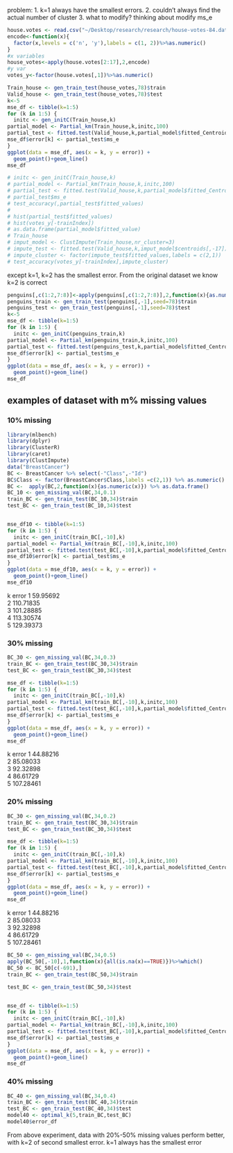

problem:
1. k=1 always have the smallest errors. 
2. couldn't always find the actual number of cluster
3. what to modify? thinking about modify ms_e

```r
house.votes <- read.csv("~/Desktop/research/research/house-votes-84.data", header=FALSE, na.strings="?",stringsAsFactors =TRUE)
encode<-function(x){
  factor(x,levels = c('n', 'y'),labels = c(1, 2))%>%as.numeric()
}
#x variables
house_votes<-apply(house.votes[2:17],2,encode)
#y var
votes_y<-factor(house.votes[,1])%>%as.numeric()

Train_house <- gen_train_test(house_votes,78)$train
Valid_house <- gen_train_test(house_votes,78)$test
k<-5
mse_df <- tibble(k=1:5)
for (k in 1:5) {
  initc <- gen_initC(Train_house,k)
partial_model <- Partial_km(Train_house,k,initc,100)
partial_test <- fitted.test(Valid_house,k,partial_model$fitted_Centroid)
mse_df$error[k] <- partial_test$ms_e
}
ggplot(data = mse_df, aes(x = k, y = error)) +
  geom_point()+geom_line()
mse_df

# initc <- gen_initC(Train_house,k)
# partial_model <- Partial_km(Train_house,k,initc,100)
# partial_test <- fitted.test(Valid_house,k,partial_model$fitted_Centroid)
# partial_test$ms_e
# test_accuracy(,partial_test$fitted_values)
# 
# hist(partial_test$fitted_values)
# hist(votes_y[-trainIndex])
# as.data.frame(partial_model$fitted_value)
# Train_house
# imput_model <- ClustImpute(Train_house,nr_cluster=3)
# impute_test <- fitted.test(Valid_house,k,imput_model$centroids[,-17])
# impute_cluster <- factor(impute_test$fitted_values,labels = c(2,1))
# test_accuracy(votes_y[-trainIndex],impute_cluster)

```

except k=1, k=2 has the smallest error. From the original dataset we know k=2 is correct   

```r
penguins[,c(1:2,7:8)]<-apply(penguins[,c(1:2,7:8)],2,function(x){as.numeric(as.factor(x))})
penguins_train <- gen_train_test(penguins[,-1],seed=78)$train
penguins_test <- gen_train_test(penguins[,-1],seed=78)$test
k<-5
mse_df <- tibble(k=1:5)
for (k in 1:5) {
  initc <- gen_initC(penguins_train,k)
partial_model <- Partial_km(penguins_train,k,initc,100)
partial_test <- fitted.test(penguins_test,k,partial_model$fitted_Centroid)
mse_df$error[k] <- partial_test$ms_e
}
ggplot(data = mse_df, aes(x = k, y = error)) +
  geom_point()+geom_line()
mse_df
```


## examples of dataset with m% missing values

### 10% missing
```r
library(mlbench)
library(dplyr)
library(ClusterR)
library(caret)
library(ClustImpute)
data("BreastCancer")
BC <- BreastCancer %>% select(-"Class",-"Id")
BC$Class <- factor(BreastCancer$Class,labels =c(2,1)) %>% as.numeric()
BC <-  apply(BC,2,function(x){as.numeric(x)}) %>% as.data.frame()
BC_10 <- gen_missing_val(BC,34,0.1)
train_BC <- gen_train_test(BC_10,34)$train
test_BC <- gen_train_test(BC_10,34)$test


mse_df10 <- tibble(k=1:5)
for (k in 1:5) {
  initc <- gen_initC(train_BC[,-10],k)
partial_model <- Partial_km(train_BC[,-10],k,initc,100)
partial_test <- fitted.test(test_BC[,-10],k,partial_model$fitted_Centroid)
mse_df10$error[k] <- partial_test$ms_e
}
ggplot(data = mse_df10, aes(x = k, y = error)) +
  geom_point()+geom_line()
mse_df10
```

k error
1	59.95692			
2	110.71835			
3	101.28885			
4	113.30574			
5	129.39373





### 30% missing
```r
BC_30 <- gen_missing_val(BC,34,0.3)
train_BC <- gen_train_test(BC_30,34)$train
test_BC <- gen_train_test(BC_30,34)$test

mse_df <- tibble(k=1:5)
for (k in 1:5) {
  initc <- gen_initC(train_BC[,-10],k)
partial_model <- Partial_km(train_BC[,-10],k,initc,100)
partial_test <- fitted.test(test_BC[,-10],k,partial_model$fitted_Centroid)
mse_df$error[k] <- partial_test$ms_e
}
ggplot(data = mse_df, aes(x = k, y = error)) +
  geom_point()+geom_line()
mse_df
```
k error
1	44.88216			
2	85.08033			
3	92.32898			
4	86.61729			
5	107.28461			

### 20% missing
```r
BC_30 <- gen_missing_val(BC,34,0.2)
train_BC <- gen_train_test(BC_30,34)$train
test_BC <- gen_train_test(BC_30,34)$test

mse_df <- tibble(k=1:5)
for (k in 1:5) {
  initc <- gen_initC(train_BC[,-10],k)
partial_model <- Partial_km(train_BC[,-10],k,initc,100)
partial_test <- fitted.test(test_BC[,-10],k,partial_model$fitted_Centroid)
mse_df$error[k] <- partial_test$ms_e
}
ggplot(data = mse_df, aes(x = k, y = error)) +
  geom_point()+geom_line()
mse_df
```
k error
1	44.88216			
2	85.08033			
3	92.32898			
4	86.61729			
5	107.28461	

```r
BC_50 <- gen_missing_val(BC,34,0.5)
apply(BC_50[,-10],1,function(x){all(is.na(x)==TRUE)})%>%which()
BC_50 <- BC_50[c(-691),]
train_BC <- gen_train_test(BC_50,34)$train

test_BC <- gen_train_test(BC_50,34)$test


mse_df <- tibble(k=1:5)
for (k in 1:5) {
  initc <- gen_initC(train_BC[,-10],k)
partial_model <- Partial_km(train_BC[,-10],k,initc,100)
partial_test <- fitted.test(test_BC[,-10],k,partial_model$fitted_Centroid)
mse_df$error[k] <- partial_test$ms_e
}
ggplot(data = mse_df, aes(x = k, y = error)) +
  geom_point()+geom_line()
mse_df
```

### 40% missing
```r
BC_40 <- gen_missing_val(BC,34,0.4)
train_BC <- gen_train_test(BC_40,34)$train
test_BC <- gen_train_test(BC_40,34)$test
model40 <- optimal_k(5,train_BC,test_BC)
model40$error_df
```

From above experiment, data with 20%-50% missing values perform better, with k=2 of second smallest error. k=1 always has the smallest error  

